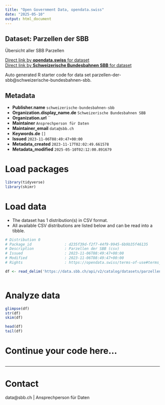 ```yaml
---
title: "Open Government Data, opendata.swiss"
date: "2025-05-10"
output: html_document
---
```


## Dataset: Parzellen der SBB

Übersicht aller SBB Parzellen

[Direct link by **opendata.swiss** for dataset](https://opendata.swiss/de/dataset/parzellen-der-sbb)<br>
[Direct link by **Schweizerische Bundesbahnen SBB** for dataset](https://data.sbb.ch/explore/dataset/parzellen-der-sbb/)

Auto generated R starter code for data set parzellen-der-sbb@schweizerische-bundesbahnen-sbb.

## Metadata

- **Publisher.name** `schweizerische-bundesbahnen-sbb`
- **Organization.display_name.de** `Schweizerische Bundesbahnen SBB`
- **Organization.url** ``
- **Maintainer** `Ansprechperson für Daten`
- **Maintainer_email** `data@sbb.ch`
- **Keywords.de** `[]`
- **Issued** `2023-11-06T08:49:47+00:00`
- **Metadata_created** `2023-11-17T02:02:49.661578`
- **Metadata_modified** `2025-05-10T02:12:00.891679`


# Load packages

```r

library(tidyverse)
library(skimr)

```

# Load data

-   The dataset has 1 distribution(s) in CSV format.
-   All available CSV distributions are listed below and can be read into a tibble.

```r

# Distribution 0
# Package_id               : d235f39d-f2f7-44f9-9945-6b9b35f46135
# Description              : Parzellen der SBB (csv)
# Issued                   : 2023-11-06T08:49:47+00:00
# Modified                 : 2023-11-06T08:49:47+00:00
# Rights                   : https://opendata.swiss/terms-of-use#terms_by

df <- read_delim('https://data.sbb.ch/api/v2/catalog/datasets/parzellen-der-sbb/exports/csv?use_labels=true')



```

# Analyze data

```r

glimpse(df)
str(df)
skim(df)

head(df)
tail(df)

```

# Continue your code here...

```r

```

------------------------------------------------------------------------

# Contact

data@sbb.ch | Ansprechperson für Daten
